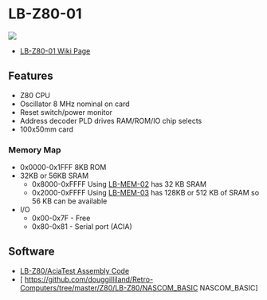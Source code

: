 = LB-Z80-01 =

<img src="http://land-boards.com/blwiki/images/9/9c/LB-Z80_P1090715-720px.jpg"></img>

* [http://land-boards.com/blwiki/index.php?title=LB-Z80-01#ACIA_Loopback_Test LB-Z80-01 Wiki Page]

== Features ==

* Z80 CPU
* Oscillator 8 MHz nominal on card
* Reset switch/power monitor
* Address decoder PLD drives RAM/ROM/IO chip selects
* 100x50mm card

=== Memory Map ===

* 0x0000-0x1FFF 8KB ROM
*  32KB or 56KB SRAM
** 0x8000-0xFFFF Using [[LB-MEM-02]] has 32 KB SRAM
** 0x2000-0xFFFF Using [[LB-MEM-03]] has 128KB or 512 KB of SRAM so 56 KB can be available
* I/O
** 0x00-0x7F - Free
** 0x80-0x81 - Serial port (ACIA)

== Software ==

* [https://github.com/douggilliland/Retro-Computers/tree/master/Z80/LB-Z80/AciaTest LB-Z80/AciaTest Assembly Code] 
* [ https://github.com/douggilliland/Retro-Computers/tree/master/Z80/LB-Z80/NASCOM_BASIC NASCOM_BASIC]
